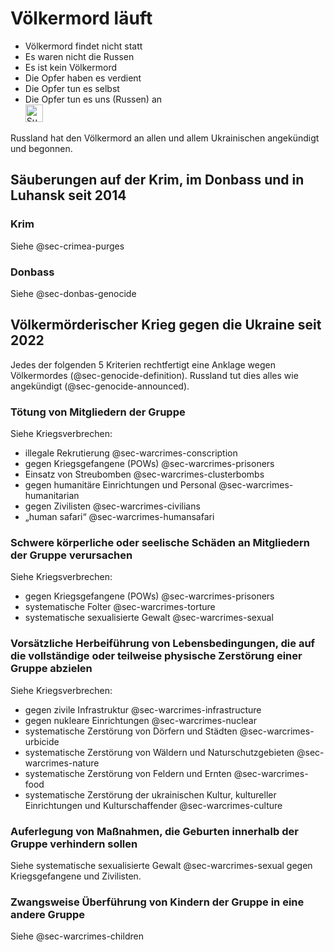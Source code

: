 # Völkermord läuft {#sec-genocide-ongoing}

::: {.callout-caution title=„Myth“}
- Völkermord findet nicht statt
- Es waren nicht die Russen
- Es ist kein Völkermord
- Die Opfer haben es verdient
- Die Opfer tun es selbst
- Die Opfer tun es uns (Russen) an
[<br>![Suche nach Stichwort in EUvsDisinfo](../all_common_img/EUvsDisinfo_400x240.jpg){height=2em}](https://euvsdisinfo.eu/disinformation-cases/?text=genocide%20ukraine&sort=relevance)
:::

::: {.callout-tip title=„Truth“}
Russland hat den Völkermord an allen und allem Ukrainischen angekündigt und begonnen.
:::


## Säuberungen auf der Krim, im Donbass und in Luhansk seit 2014

### Krim

Siehe @sec-crimea-purges


### Donbass

Siehe @sec-donbas-genocide


## Völkermörderischer Krieg gegen die Ukraine seit 2022

Jedes der folgenden 5 Kriterien rechtfertigt eine Anklage wegen Völkermordes (@sec-genocide-definition). Russland tut dies alles wie angekündigt (@sec-genocide-announced).


### Tötung von Mitgliedern der Gruppe

Siehe Kriegsverbrechen:

- illegale Rekrutierung @sec-warcrimes-conscription
- gegen Kriegsgefangene (POWs) @sec-warcrimes-prisoners
- Einsatz von Streubomben @sec-warcrimes-clusterbombs
- gegen humanitäre Einrichtungen und Personal @sec-warcrimes-humanitarian
- gegen Zivilisten @sec-warcrimes-civilians
- „human safari“ @sec-warcrimes-humansafari

### Schwere körperliche oder seelische Schäden an Mitgliedern der Gruppe verursachen

Siehe Kriegsverbrechen:

- gegen Kriegsgefangene (POWs) @sec-warcrimes-prisoners
- systematische Folter @sec-warcrimes-torture
- systematische sexualisierte Gewalt @sec-warcrimes-sexual


### Vorsätzliche Herbeiführung von Lebensbedingungen, die auf die vollständige oder teilweise physische Zerstörung einer Gruppe abzielen

Siehe Kriegsverbrechen:

- gegen zivile Infrastruktur @sec-warcrimes-infrastructure
- gegen nukleare Einrichtungen @sec-warcrimes-nuclear
- systematische Zerstörung von Dörfern und Städten @sec-warcrimes-urbicide
- systematische Zerstörung von Wäldern und Naturschutzgebieten @sec-warcrimes-nature
- systematische Zerstörung von Feldern und Ernten @sec-warcrimes-food
- systematische Zerstörung der ukrainischen Kultur, kultureller Einrichtungen und Kulturschaffender @sec-warcrimes-culture


### Auferlegung von Maßnahmen, die Geburten innerhalb der Gruppe verhindern sollen

Siehe systematische sexualisierte Gewalt @sec-warcrimes-sexual gegen Kriegsgefangene und Zivilisten.


### Zwangsweise Überführung von Kindern der Gruppe in eine andere Gruppe

Siehe @sec-warcrimes-children
